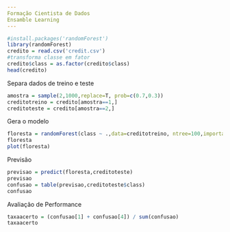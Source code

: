 ```yaml
---
Formação Cientista de Dados
Ensamble Learning
---
```


```r
#install.packages('randomForest')
library(randomForest)
credito = read.csv('credit.csv')
#transforma classe em fator
credito$class = as.factor(credito$class)
head(credito)
```
Separa dados de treino e teste
```r
amostra = sample(2,1000,replace=T, prob=c(0.7,0.3))
creditotreino = credito[amostra==1,]
creditoteste = credito[amostra==2,]
```
Gera o modelo
```r
floresta = randomForest(class ~ .,data=creditotreino, ntree=100,importance=T)
floresta
plot(floresta)
```
Previsão
```r
previsao = predict(floresta,creditoteste)
previsao
confusao = table(previsao,creditoteste$class)
confusao
```
Avaliação de Performance
```r
taxaacerto = (confusao[1] + confusao[4]) / sum(confusao)
taxaacerto
```

